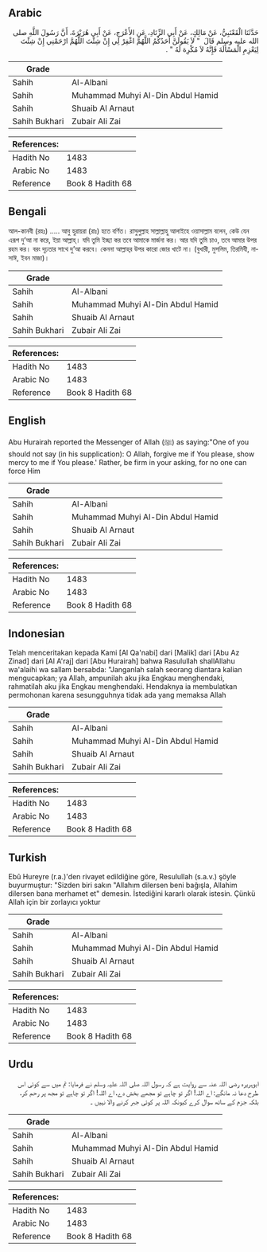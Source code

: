 ## Arabic


<div dir="rtl" lang="ar" style={{fontSize:'larger',backgroundColor:'#f8f9fa',padding:20}}>
حَدَّثَنَا الْقَعْنَبِيُّ، عَنْ مَالِكٍ، عَنْ أَبِي الزِّنَادِ، عَنِ الأَعْرَجِ، عَنْ أَبِي هُرَيْرَةَ، أَنَّ رَسُولَ اللَّهِ صلى الله عليه وسلم قَالَ ‏ "‏ لاَ يَقُولَنَّ أَحَدُكُمُ اللَّهُمَّ اغْفِرْ لِي إِنْ شِئْتَ اللَّهُمَّ ارْحَمْنِي إِنْ شِئْتَ لِيَعْزِمِ الْمَسْأَلَةَ فَإِنَّهُ لاَ مُكْرِهَ لَهُ ‏"‏ ‏.‏
</div>
<div style={{backgroundColor:'#f8f9fa',padding:20, marginBottom: 10}}><table> <thead> <tr> <th>Grade</th> <th></th> </tr> </thead> <tbody> <tr><td>Sahih</td><td>Al-Albani</td></tr><tr><td>Sahih</td><td>Muhammad Muhyi Al-Din Abdul Hamid</td></tr><tr><td>Sahih</td><td>Shuaib Al Arnaut</td></tr><tr><td>Sahih Bukhari</td><td>Zubair Ali Zai</td></tr></tbody></table><table> <thead> <tr> <th>References:</th> <th></th> </tr> </thead> <tbody><tr><td>Hadith No</td><td>1483</td></tr><tr><td>Arabic No</td><td>1483</td></tr><tr><td>Reference</td><td>Book 8 Hadith 68</td></tr></tbody></table></div>

## Bengali


<div dir="ltr" lang="bn" style={{fontSize:'larger',backgroundColor:'#f8f9fa',padding:20}}>
আল-কানবী (রহঃ) ..... আবু হুরায়রা (রাঃ) হতে বর্ণিত। রাসুলুল্লাহ সাল্লাল্লাহু আলাইহে ওয়াসাল্লাম বলেন, কেউ যেন এরূপ দু’আ না করে, ইয়া আল্লাহ্‌। যদি তুমি ইচ্ছা কর তবে আমাকে মার্জনা কর। আর যদি তুমি চাও, তবে আমার উপর রহম কর। বরং দৃঢ়তার সাথে দু’আ করবে। কেননা আল্লাহ্‌র উপর কারো জোর খাটে না। (বুখারী, মুসলিম, তিরমিযী, নাসাঈ, ইবন মাজা)।
</div>
<div style={{backgroundColor:'#f8f9fa',padding:20, marginBottom: 10}}><table> <thead> <tr> <th>Grade</th> <th></th> </tr> </thead> <tbody> <tr><td>Sahih</td><td>Al-Albani</td></tr><tr><td>Sahih</td><td>Muhammad Muhyi Al-Din Abdul Hamid</td></tr><tr><td>Sahih</td><td>Shuaib Al Arnaut</td></tr><tr><td>Sahih Bukhari</td><td>Zubair Ali Zai</td></tr></tbody></table><table> <thead> <tr> <th>References:</th> <th></th> </tr> </thead> <tbody><tr><td>Hadith No</td><td>1483</td></tr><tr><td>Arabic No</td><td>1483</td></tr><tr><td>Reference</td><td>Book 8 Hadith 68</td></tr></tbody></table></div>

## English


<div dir="ltr" lang="en" style={{fontSize:'larger',backgroundColor:'#f8f9fa',padding:20}}>
Abu Hurairah reported the Messenger of Allah (ﷺ) as saying:"One of you should not say (in his supplication): O Allah, forgive me if You please, show mercy to me if You please.' Rather, be firm in your asking, for no one can force Him
</div>
<div style={{backgroundColor:'#f8f9fa',padding:20, marginBottom: 10}}><table> <thead> <tr> <th>Grade</th> <th></th> </tr> </thead> <tbody> <tr><td>Sahih</td><td>Al-Albani</td></tr><tr><td>Sahih</td><td>Muhammad Muhyi Al-Din Abdul Hamid</td></tr><tr><td>Sahih</td><td>Shuaib Al Arnaut</td></tr><tr><td>Sahih Bukhari</td><td>Zubair Ali Zai</td></tr></tbody></table><table> <thead> <tr> <th>References:</th> <th></th> </tr> </thead> <tbody><tr><td>Hadith No</td><td>1483</td></tr><tr><td>Arabic No</td><td>1483</td></tr><tr><td>Reference</td><td>Book 8 Hadith 68</td></tr></tbody></table></div>

## Indonesian


<div dir="ltr" lang="id" style={{fontSize:'larger',backgroundColor:'#f8f9fa',padding:20}}>
Telah menceritakan kepada Kami [Al Qa'nabi] dari [Malik] dari [Abu Az Zinad] dari [Al A'raj] dari [Abu Hurairah] bahwa Rasulullah shallAllahu wa'alaihi wa sallam bersabda: "Janganlah salah seorang diantara kalian mengucapkan; ya Allah, ampunilah aku jika Engkau menghendaki, rahmatilah aku jika Engkau menghendaki. Hendaknya ia membulatkan permohonan karena sesungguhnya tidak ada yang memaksa Allah
</div>
<div style={{backgroundColor:'#f8f9fa',padding:20, marginBottom: 10}}><table> <thead> <tr> <th>Grade</th> <th></th> </tr> </thead> <tbody> <tr><td>Sahih</td><td>Al-Albani</td></tr><tr><td>Sahih</td><td>Muhammad Muhyi Al-Din Abdul Hamid</td></tr><tr><td>Sahih</td><td>Shuaib Al Arnaut</td></tr><tr><td>Sahih Bukhari</td><td>Zubair Ali Zai</td></tr></tbody></table><table> <thead> <tr> <th>References:</th> <th></th> </tr> </thead> <tbody><tr><td>Hadith No</td><td>1483</td></tr><tr><td>Arabic No</td><td>1483</td></tr><tr><td>Reference</td><td>Book 8 Hadith 68</td></tr></tbody></table></div>

## Turkish


<div dir="ltr" lang="tr" style={{fontSize:'larger',backgroundColor:'#f8f9fa',padding:20}}>
Ebû Hureyre (r.a.)'den rivayet edildiğine göre, Resulullah (s.a.v.) şöyle buyurmuştur: "Sizden biri sakın "Allahım dilersen beni bağışla, Allahim dilersen bana merhamet et" demesin. İstediğini kararlı olarak istesin. Çünkü Allah için bir zorlayıcı yoktur
</div>
<div style={{backgroundColor:'#f8f9fa',padding:20, marginBottom: 10}}><table> <thead> <tr> <th>Grade</th> <th></th> </tr> </thead> <tbody> <tr><td>Sahih</td><td>Al-Albani</td></tr><tr><td>Sahih</td><td>Muhammad Muhyi Al-Din Abdul Hamid</td></tr><tr><td>Sahih</td><td>Shuaib Al Arnaut</td></tr><tr><td>Sahih Bukhari</td><td>Zubair Ali Zai</td></tr></tbody></table><table> <thead> <tr> <th>References:</th> <th></th> </tr> </thead> <tbody><tr><td>Hadith No</td><td>1483</td></tr><tr><td>Arabic No</td><td>1483</td></tr><tr><td>Reference</td><td>Book 8 Hadith 68</td></tr></tbody></table></div>

## Urdu


<div dir="rtl" lang="ur" style={{fontSize:'larger',backgroundColor:'#f8f9fa',padding:20}}>
ابوہریرہ رضی اللہ عنہ سے روایت ہے کہ رسول اللہ صلی اللہ علیہ وسلم نے فرمایا: تم میں سے کوئی اس طرح دعا نہ مانگے: اے اللہ! اگر تو چاہے تو مجھے بخش دے، اے اللہ! اگر تو چاہے تو مجھ پر رحم کر، بلکہ جزم کے ساتھ سوال کرے کیونکہ اللہ پر کوئی جبر کرنے والا نہیں ۔
</div>
<div style={{backgroundColor:'#f8f9fa',padding:20, marginBottom: 10}}><table> <thead> <tr> <th>Grade</th> <th></th> </tr> </thead> <tbody> <tr><td>Sahih</td><td>Al-Albani</td></tr><tr><td>Sahih</td><td>Muhammad Muhyi Al-Din Abdul Hamid</td></tr><tr><td>Sahih</td><td>Shuaib Al Arnaut</td></tr><tr><td>Sahih Bukhari</td><td>Zubair Ali Zai</td></tr></tbody></table><table> <thead> <tr> <th>References:</th> <th></th> </tr> </thead> <tbody><tr><td>Hadith No</td><td>1483</td></tr><tr><td>Arabic No</td><td>1483</td></tr><tr><td>Reference</td><td>Book 8 Hadith 68</td></tr></tbody></table></div>